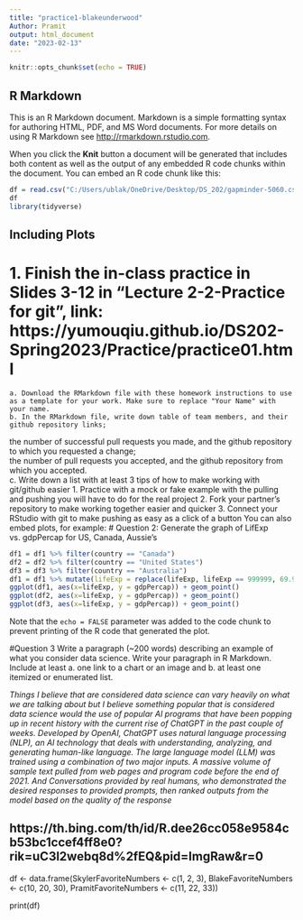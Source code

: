 ---
title: "practice1-blakeunderwood"
Author: Pramit
output: html_document
date: "2023-02-13"
---

```{r setup, include=FALSE}
knitr::opts_chunk$set(echo = TRUE)
```

## R Markdown

This is an R Markdown document. Markdown is a simple formatting syntax for authoring HTML, PDF, and MS Word documents. For more details on using R Markdown see <http://rmarkdown.rstudio.com>.

When you click the **Knit** button a document will be generated that includes both content as well as the output of any embedded R code chunks within the document. You can embed an R code chunk like this:

```{r}
df = read.csv("C:/Users/ublak/OneDrive/Desktop/DS_202/gapminder-5060.csv")
df
library(tidyverse)
```

## Including Plots
# 1. Finish the in-class practice in Slides 3-12 in "Lecture 2-2-Practice for git", link: https://yumouqiu.github.io/DS202-Spring2023/Practice/practice01.html  
    a. Download the RMarkdown file with these homework instructions to use as a template for your work. Make sure to replace "Your Name" with your name.  
    b. In the RMarkdown file, write down table of team members, and their github repository links;   
the number of successful pull requests you made, and the github repository to which you requested a change;  
the number of pull requests you accepted, and the github repository from which you accepted.  
    c. Write down a list with at least 3 tips of how to make working with git/github easier
    1. Practice with a mock or fake example with the pulling and pushing you will have to do for the real project
    2. Fork your partner's repository to make working together easier and quicker
    3. Connect your RStudio with git to make pushing as easy as a click of a button
You can also embed plots, for example:
# Question 2: Generate the graph of LifExp vs. gdpPercap for US, Canada, Aussie's
```{r}
df1 = df1 %>% filter(country == "Canada")
df2 = df2 %>% filter(country == "United States")
df3 = df3 %>% filter(country == "Australia")
df1 = df1 %>% mutate(lifeExp = replace(lifeExp, lifeExp == 999999, 69.96))
ggplot(df1, aes(x=lifeExp, y = gdpPercap)) + geom_point()
ggplot(df2, aes(x=lifeExp, y = gdpPercap)) + geom_point()
ggplot(df3, aes(x=lifeExp, y = gdpPercap)) + geom_point()

```

Note that the `echo = FALSE` parameter was added to the code chunk to prevent printing of the R code that generated the plot.

#Question 3 Write a paragraph (~200 words) describing an example of what you consider data science. Write your paragraph in R Markdown. Include at least 
    a. one link to a chart or an image and 
    b. at least one itemized or enumerated list.
    


*Things I believe that are considered data science can vary heavily on what we are talking about but I believe something popular that is considered data science would the use of popular AI programs that have been popping up in recent history with the current rise of ChatGPT in the past couple of weeks. Developed by OpenAI, ChatGPT uses natural language processing (NLP), an AI technology that deals with understanding, analyzing, and generating human-like language. The large language model (LLM) was trained using a combination of two major inputs. A massive volume of sample text pulled from web pages and program code before the end of 2021. And Conversations provided by real humans, who demonstrated the desired responses to provided prompts, then ranked outputs from the model based on the quality of the response*
  
## https://th.bing.com/th/id/R.dee26cc058e9584cb53bc1ccef4ff8e0?rik=uC3l2webq8d%2fEQ&pid=ImgRaw&r=0 ##

df <- data.frame(SkylerFavoriteNumbers <- c(1, 2, 3), BlakeFavoriteNumbers <- c(10, 20, 30), PramitFavoriteNumbers <- c(11, 22, 33))

print(df)

